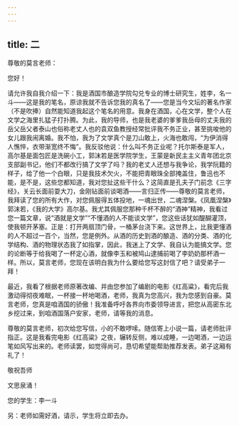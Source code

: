 ```yaml
---
---
---
```

title: 二
---




尊敬的莫言老师：

您好！

请允许我自我介绍一下：我是酒国市酿造学院勾兑专业的博士研究生，姓李，名一斗——这是我的笔名，原谅我就不告诉您我的真名了——您是当今文坛的著名作家（不是吹捧）自然能知道我起这个笔名的用意。我身在酒国，心在文学，整个人在文学之海里扎猛子打扑腾。为此，我的导师，也是我老婆的爹爹我岳母的丈夫我的岳父岳父者泰山也俗称老丈人也的袁双鱼教授经常批评我不务正业，甚至挑唆他的女儿跟我闹离婚。我不怕，我为了文学真个是刀山敢上，火海也敢闯，“为伊消得人憔悴，衣带渐宽终不悔”。我反驳他说：什么叫不务正业呢？托尔斯泰是军人，高尔基是面包匠是洗碗小工，郭沫若是医学院学生，王蒙是新民主主义青年团北京支部副书记，他们不都改行搞了文学了吗？我的老丈人还想与我争论，我学阮籍的样子，给了他一个白眼，只是我技术欠火，不能把青眼珠全部掩盖住，鲁迅也不能，是不是，这些您都知道，我对您扯这些干什么？这简直是孔夫子门前念《三字经》，关云长面前耍大刀，金刚钻面前谈喝酒——言归正传——尊敬的莫言老师，我拜读了您的所有大作，对您佩服得五体投地，一魂出世，二魂涅槃。《凤凰涅槃》郭沫若，《我的大学》高尔基。我尤其佩服您那种千杯不醉的“酒神”精神，我看过您一篇文章，说“酒就是文学”“不懂酒的人不能谈文学”，您这些话犹如醍醐灌顶，使我顿开茅塞。正是：打开两扇顶门骨，一桶茅台浇下来。这世界上，比我更懂酒的人不超过一百个，当然，您是例外。从酒的历史到酒的酿造、酒的分类、酒的化学结构、酒的物理状态我了如指掌，因此，我迷上了文学、我自认为能搞文学。您的论断等于给我喝了一杯定心酒，就像李玉和被鸠山逮捕前喝了李奶奶那杯酒一样。所以，莫言老师，您现在该明白我为什么要给您写这封信了吧？请受弟子一拜！

最近，我看了根据老师原著改编、并由您参加了编剧的电影《红高粱》，看完后我激动得彻夜难眠，一杯接一杯地喝酒，老师，我真为您高兴，我为您感到自豪。莫言老师，您真是咱酒国的骄傲！我准备呼吁各界向市委领导进言，把您从高密东北乡挖过来，到咱酒国落户安家，老师，请等我的消息。

尊敬的莫言老师，初次给您写信，小的不敢啰嗦。随信寄上小说一篇，请老师批评指正。这是我看完电影《红高粱》之夜，辗转反侧，难以成睡，一边喝酒，一边运笔如风写出来的。老师读罢，如觉得尚可，恳切希望能帮助推荐发表。弟子这厢有礼了！

敬祝吾师

文思泉涌！

您的学生：李一斗

另：老师如需好酒，请示，学生将立即去办。